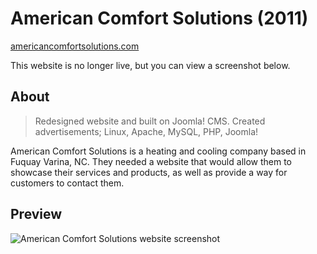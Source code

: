 # American Comfort Solutions (2011)
<ThickText>[americancomfortsolutions.com](https://www.americancomfortsolutions.com/)</ThickText>

<Callout type='warning' emoji='⚠️'>
  This website is no longer live, but you can view a screenshot below.
</Callout>

## About
> Redesigned website and built on Joomla! CMS. Created advertisements; Linux, Apache, MySQL, PHP, Joomla!

American Comfort Solutions is a heating and cooling company based in Fuquay Varina, NC. They needed a website that would allow them to showcase their services and products, as well as provide a way for customers to contact them.

## Preview

<Image
	src="/static/clients/img-american.jpg"
	alt="American Comfort Solutions website screenshot"
/>
